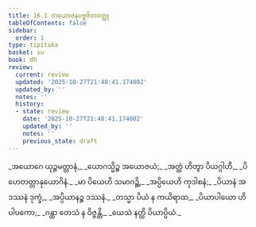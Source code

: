 ```yaml
---
title: 16.1 တယောဇနပဗ္ဗဇိတဝတ္ထု
tableOfContents: false
sidebar:
  order: 1
type: tipitaka
basket: su
book: dh
review:
  current: review
  updated: '2025-10-27T21:48:41.174002'
  updated_by: ''
  notes: ''
  history:
  - state: review
    date: '2025-10-27T21:48:41.174002'
    updated_by: ''
    notes: ''
    previous_state: draft
---
```



<ReviewStatus review={frontmatter.review} showDetails={true} />

<HypothesisAnnotation frontmatter={frontmatter} />

<DynamicBreadcrumb />

<Division number="209" book="dh" e="ch" v="18" p="44">

<Paragraph number="227" type="verses" book="dh">
_အယောဂေ ယုဉ္ဇမတ္တာနံ,_  
_ယောဂသ္မိဉ္စ အယောဇယံ;_  
_အတ္ထံ ဟိတွာ ပိယဂ္ဂါဟီ,_  
_ပိဟေတတ္တာနုယောဂိနံ._  

</Paragraph>

</Division>
<Division number="210" book="dh" e="ch" v="18" p="44">

<Paragraph number="228" type="verses" book="dh">
_မာ ပိယေဟိ သမာဂဉ္ဆိ,_  
_အပ္ပိယေဟိ ကုဒါစနံ;_  
_ပိယာနံ အဒဿနံ ဒုက္ခံ,_  
_အပ္ပိယာနဉ္စ ဒဿနံ._  

</Paragraph>

</Division>
<Division number="211" book="dh" e="ch" v="18" p="44">

<Paragraph number="229" type="verses" book="dh">
_တသ္မာ ပိယံ န ကယိရာထ,_  
_ပိယာပါယော ဟိ ပါပကော;_  
_ဂန္ထာ တေသံ န ဝိဇ္ဇန္တိ,_  
_ယေသံ နတ္ထိ ပိယာပ္ပိယံ._
</Paragraph>
</Division>